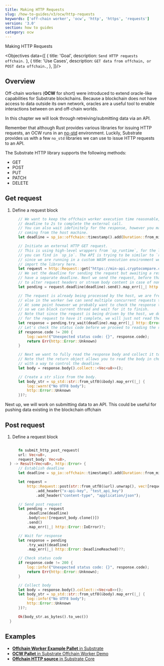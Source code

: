 ```yaml
---
title: Making HTTP Requests
slug: /how-to-guides/v3/ocw/http-requests
keywords: ['off-chain worker', 'ocw', 'http', 'https', 'requests']
version: '3.0'
section: how to guides
category: ocw
---
```


Making HTTP Requests

<Objectives data={[
  {
    title: 'Goal',
    description: `Send HTTP requests offchain.`
  },
  {
    title: 'Use Cases',
    description: `GET data from offchain, or POST data offchain.`,
  },
]}/>

## Overview

Off-chain workers (**OCW** for short) were introduced to extend oracle-like capabilities for Substrate blockchains. 
Because a blockchain does not have access to data outside its own network, oracles are a useful tool to enable interactions between on and off-chain worlds.

In this chapter we will look through retreiving/submitting data via an API. 

Remember that although Rust provides various libraries for issuing HTTP requests, an OCW runs in an [no-std](https://docs.rust-embedded.org/book/intro/no-std.html) environment.
Luckily, Substrate provides us with a few `no_std` libraries we can use to issue HTTP requests to an API. 

The Substrate HTTP library supports the following methods:
- GET
- POST
- PUT
- PATCH
- DELETE


## Get request

1. Define a request block
  ```rust
        // We want to keep the offchain worker execution time reasonable, so we set a hard-coded
		// deadline to 2s to complete the external call.
		// You can also wait idefinitely for the response, however you may still get a timeout
		// coming from the host machine.
		let deadline = sp_io::offchain::timestamp().add(Duration::from_millis(2_000));

        // Initiate an external HTTP GET request.
		// This is using high-level wrappers from `sp_runtime`, for the low-level calls that
		// you can find in `sp_io`. The API is trying to be similar to `request`, but
		// since we are running in a custom WASM execution environment we can't simply
		// import the library here.
		let request = http::Request::get("https://min-api.cryptocompare.com/data/price?fsym=BTC&tsyms=USD");
		// We set the deadline for sending the request but awaiting a response can
		// have a separate deadline. Next we send the request, before that it's also possible
		// to alter request headers or stream body content in case of non-GET requests.
		let pending = request.deadline(deadline).send().map_err(|_| http::Error::IoError)?;

		// The request is already being processed by the host, we are free to do anything
		// else in the worker (we can send multiple concurrent requests too).
		// At some point however we probably want to check the response though,
		// so we can block current thread and wait for it to finish.
		// Note that since the request is being driven by the host, we don't have to wait
		// for the request to have it complete, we will just not read the response.
		let response = pending.try_wait(deadline).map_err(|_| http::Error::DeadlineReached)??;
		// Let's check the status code before we proceed to reading the response.
		if response.code != 200 {
			log::warn!("Unexpected status code: {}", response.code);
			return Err(http::Error::Unknown)
		}

		// Next we want to fully read the response body and collect it to a vector of bytes.
		// Note that the return object allows you to read the body in chunks as well
		// with a way to control the deadline.
		let body = response.body().collect::<Vec<u8>>();

		// Create a str slice from the body.
		let body_str = sp_std::str::from_utf8(&body).map_err(|_| {
			log::warn!("No UTF8 body");
			http::Error::Unknown
		})?;
  
  ```

Next up, we will work on submitting data to an API. This could be useful for pushing data existing in the blockchain offchain

## Post request

1. Define a request block
  ```rust
       
        fn submit_http_post_request(
        url: Vec<u8>,
        request_body: Vec<u8>,
    ) -> Result<Vec<u8>, http::Error> {
        // Establish deadline
        let deadline = sp_io::offchain::timestamp().add(Duration::from_millis(10_000));

        let request =
            http::Request::post(str::from_utf8(&url).unwrap(), vec![request_body.clone()])
                .add_header("x-api-key", "test_api_key")
                .add_header("content-type", "application/json");

        // Send post request
        let pending = request
            .deadline(deadline)
            .body(vec![request_body.clone()])
            .send()
            .map_err(|_| http::Error::IoError)?;

        // Wait for response
        let response = pending
            .try_wait(deadline)
            .map_err(|_| http::Error::DeadlineReached)??;

        // Check status code
        if response.code != 200 {
            log::info!("Unexpected status code: {}", response.code);
            return Err(http::Error::Unknown);
        }

        // Collect body
        let body = response.body().collect::<Vec<u8>>();
        let body_str = sp_std::str::from_utf8(&body).map_err(|_| {
            log::info!("No UTF8 body");
            http::Error::Unknown
        })?;

        Ok(body_str.as_bytes().to_vec())
    }
  
  ```

## Examples

- [**Offchain Worker Example Pallet** in Substrate](https://github.com/paritytech/substrate/blob/monthly-2021-12/frame/examples/offchain-worker/src/lib.rs#L568-#L621)
- [**OCW Pallet** in Substrate Offchain Worker Demo](https://github.com/jimmychu0807/substrate-offchain-worker-demo/blob/master/pallets/ocw/src/lib.rs#L363-#L401)
- [**Offchain HTTP source** in Substrate Core](https://github.com/paritytech/substrate/blob/master/primitives/runtime/src/offchain/http.rs#L63-L76)